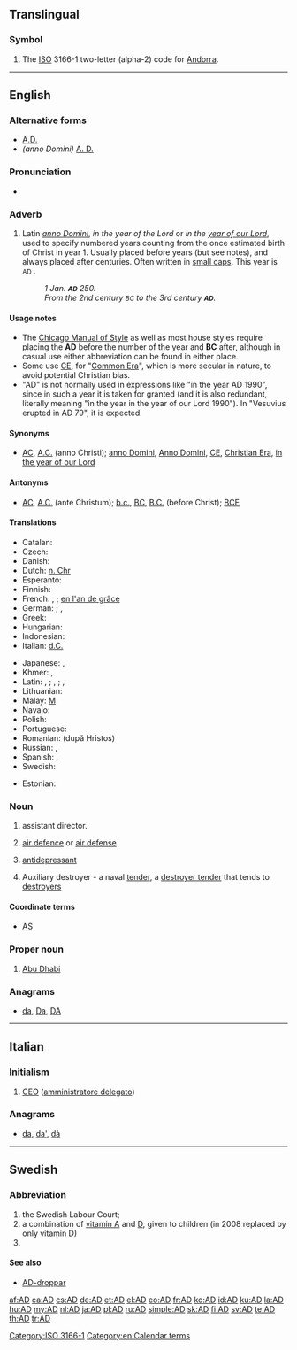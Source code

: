 {{also|Appendix:Variations of "ad"}}
==Translingual==

===Symbol===
{{head|mul|symbol}}

# The [[ISO]] 3166-1 two-letter (alpha-2) code for [[Andorra]].

[[Category:ISO 3166-1]]

----

==English==

===Alternative forms===
* [[A.D.]]
* ''(anno Domini)'' [[A. D.]]

===Pronunciation===
* {{audio|En-us-AD.ogg|audio (US)|lang=en}}

===Adverb===
{{en-adv|?}}

# Latin ''[[anno Domini]]'', ''in the year of the Lord'' or ''in the [[year of our Lord]]'', used to specify numbered years counting from the once estimated birth of Christ in year 1. Usually placed before years (but see notes), and always placed after centuries. Often written in [[small caps]]. This year is <small>AD</small> {{CURRENTYEAR}}.
#: ''1 Jan. '''<small>AD</small>''' 250.''
#: ''From the 2nd century <small>BC</small> to the 3rd century '''<small>AD</small>'''.''

====Usage notes====
* The [[w:Chicago Manual of Style|Chicago Manual of Style]] as well as most house styles require placing the '''AD''' before the number of the year and '''BC''' after, although in casual use either abbreviation can be found in either place.
* Some use [[CE]], for "[[Common Era]]", which is more secular in nature, to avoid potential Christian bias.
* "AD" is not normally used in expressions like "in the year AD 1990", since in such a year it is taken for granted (and it is also redundant, literally meaning "in the year in the year of our Lord 1990"). In "Vesuvius erupted in AD 79", it is expected.

====Synonyms====
* {{sense|anno Domini}} [[AC]], [[A.C.]] (anno Christi); [[anno Domini]], [[Anno Domini]], [[CE]], [[Christian Era]], [[in the year of our Lord]]

====Antonyms====
* {{sense|anno Domini}} [[AC]], [[A.C.]] (ante Christum); [[b.c.]], [[BC]], [[B.C.]] (before Christ); [[BCE]]

====Translations====
{{trans-top|anno Domini}}
* Catalan: {{t+|ca|dC}}
* Czech: {{t|cs|A. D.}}
* Danish: {{t|da|e.Kr.}} {{gloss|efter Kristus}}
* Dutch: [[n. Chr]] {{gloss|na Christus}}
* Esperanto: {{t+|eo|p.K.}}
* Finnish: {{t+|fi|jKr.}} {{gloss|jälkeen Kristuksen}}
* French: {{t+|fr|ap. J.-C.}}, {{t+|fr|apr. J.-C.}} {{gloss|après Jésus-Christ}}; [[en l'an de grâce]] {{qualifier|archaic}}
* German: {{t+|de|n. Chr.}} {{gloss|[[nach Christus]], [[nach Christo]]}}; {{t|de|n. Chr. Geb.}}, {{t|de|n. Chr. G.}} {{gloss|nach Christi Geburt}}
* Greek: {{t+|el|μ.Χ.|sc=Grek}}
* Hungarian: {{t+|hu|Kr. u.}}
* Indonesian: {{t+|id|Masehi}}
* Italian: [[d.C.]] {{gloss|dopo Cristo}}
{{trans-mid}}
* Japanese: {{t+|ja|西暦|tr=seireki}}, {{t+|ja|紀元|tr=kigen}}
* Khmer: {{t+|km|គ.ស.|tr=kɔɔ sɑɑ|sc=Khmr}}, {{t|km|គ្រិស្តសករាជ​|tr=krɨh sa’kraac|sc=Khmr}}
* Latin: {{t|la|A. C.}}, {{t+|la|AC}} {{gloss|anno Christi}}; {{t|la|A. D.}}, {{t+|la|AD}} {{gloss|anno Domini}}; {{t+|la|p. Chr. n.}}, {{t+|la|p. Chr.}} {{gloss|post Christum [natum]}}
* Lithuanian: {{t|lt|po Kr.}} {{gloss|po Kristaus}}
* Malay: [[M]] {{gloss|Masihi}}
* Navajo: {{t|nv|Doodaatsaahii biʼdizhchį́į́ dóó bikʼijįʼ}}
* Polish: {{t+|pl|n.e.}}
* Portuguese: {{t|pt|DC}}
* Romanian: {{t|ro|d.Hr.}} (după Hristos)
* Russian: {{t|ru|по́сле Р. Хр.}}, {{t|ru|н. э.}}
* Spanish: {{t|es|d.C.}}, {{gloss|[[después de Cristo]]}}
* Swedish: {{t+|sv|e.Kr.}} {{gloss|efter Kristus}}
{{trans-bottom}}

{{trans-top|air defence}}
* Estonian: {{t|et|õhukaitse}}
{{trans-mid}}
{{trans-bottom}}

===Noun===
{{en-noun}}

# assistant director.
# {{context|military|lang=en}} [[air defence]] or [[air defense]]
# [[antidepressant]]
# {{context|US|Navy|lang=en}} Auxiliary destroyer - a naval [[tender]], a [[destroyer tender]] that tends to [[destroyer]]s

====Coordinate terms====
* {{sense|destroyer tender}} [[AS]]

===Proper noun===
{{en-proper noun}}

# [[Abu Dhabi]]

===Anagrams===
* [[da#English|da]], [[Da#English|Da]], [[DA#English|DA]]

[[Category:en:Calendar terms]]

----

==Italian==

===Initialism===
{{rfc-header|Initialism}}
{{head|it|initialism}}

# [[CEO]] ([[amministratore delegato]])

===Anagrams===
* [[da#Italian|da]], [[da'#Italian|da']], [[dà#Italian|dà]]

----

==Swedish==

===Abbreviation===
{{rfc-header|Abbreviation}}
{{head|sv|abbreviation}}

# the Swedish Labour Court; {{abbreviation of|lang=sv|arbetsdomstolen}}
# a combination of [[vitamin A]] and [[vitamin D|D]], given to children (in 2008 replaced by only vitamin D)
# {{abbreviation of|lang=sv|art director}}

====See also====
* [[AD-droppar]]

[[af:AD]]
[[ca:AD]]
[[cs:AD]]
[[de:AD]]
[[et:AD]]
[[el:AD]]
[[eo:AD]]
[[fr:AD]]
[[ko:AD]]
[[id:AD]]
[[ku:AD]]
[[la:AD]]
[[hu:AD]]
[[my:AD]]
[[nl:AD]]
[[ja:AD]]
[[pl:AD]]
[[ru:AD]]
[[simple:AD]]
[[sk:AD]]
[[fi:AD]]
[[sv:AD]]
[[te:AD]]
[[th:AD]]
[[tr:AD]]